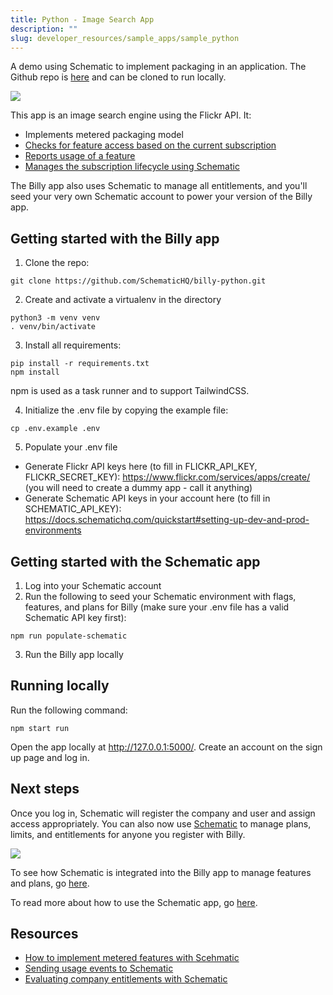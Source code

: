 ```yaml
---
title: Python - Image Search App
description: ""
slug: developer_resources/sample_apps/sample_python
---
```


A demo using Schematic to implement packaging in an application. The Github repo is [here](https://github.com/SchematicHQ/billy-python) and can be cloned to run locally.

<img
src="../../../assets/images/sample_python_billy.png"
/>

This app is an image search engine using the Flickr API. It:
- Implements metered packaging model
- [Checks for feature access based on the current subscription](https://github.com/SchematicHQ/billy-python/blob/e03d3bb35b87925eb4151842894b784585330d77/vendors/schematic_python.py#L24)
- [Reports usage of a feature](https://github.com/SchematicHQ/billy-python/blob/e03d3bb35b87925eb4151842894b784585330d77/vendors/schematic_python.py#L132)
- [Manages the subscription lifecycle using Schematic](https://github.com/SchematicHQ/billy-python/blob/e03d3bb35b87925eb4151842894b784585330d77/main.py#L96)

The Billy app also uses Schematic to manage all entitlements, and you'll seed your very own Schematic account to power your version of the Billy app.

## Getting started with the Billy app

1. Clone the repo:

```
git clone https://github.com/SchematicHQ/billy-python.git
```

2. Create and activate a virtualenv in the directory

```
python3 -m venv venv
. venv/bin/activate
```

3. Install all requirements:

```
pip install -r requirements.txt
npm install
```

npm is used as a task runner and to support TailwindCSS.

4. Initialize the .env file by copying the example file:

```
cp .env.example .env
```

5. Populate your .env file
- Generate Flickr API keys here (to fill in FLICKR_API_KEY, FLICKR_SECRET_KEY): https://www.flickr.com/services/apps/create/ (you will need to create a dummy app - call it anything)
- Generate Schematic API keys in your account here (to fill in SCHEMATIC_API_KEY): https://docs.schematichq.com/quickstart#setting-up-dev-and-prod-environments

## Getting started with the Schematic app

1. Log into your Schematic account
2. Run the following to seed your Schematic environment with flags, features, and plans for Billy (make sure your .env file has a valid Schematic API key first):

```
npm run populate-schematic
```

3. Run the Billy app locally

## Running locally

Run the following command:

```
npm start run
```

Open the app locally at http://127.0.0.1:5000/. Create an account on the sign up page and log in.

## Next steps

Once you log in, Schematic will register the company and user and assign access appropriately. You can also now use [Schematic](https://app.schematichq.com/) to manage plans, limits, and entitlements for anyone you register with Billy.

<img
src="../../../assets/images/sample_python_screenshot.png"
/>

To see how Schematic is integrated into the Billy app to manage features and plans, go [here](https://github.com/SchematicHQ/billy-python/blob/main/vendors/schematic_python.py).

To read more about how to use the Schematic app, go [here](https://docs.schematichq.com/).

## Resources

- [How to implement metered features with Scehmatic](https://github.com/SchematicHQ/billy-python/blob/e03d3bb35b87925eb4151842894b784585330d77/main.py#L96)
- [Sending usage events to Schematic](https://docs.schematichq.com/quickstart#sending-track-and-identify-calls)
- [Evaluating company entitlements with Schematic](https://docs.schematichq.com/quickstart#evaluating-entitlements)
